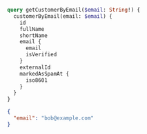 ```graphql filename="Query"
query getCustomerByEmail($email: String!) {
  customerByEmail(email: $email) {
    id
    fullName
    shortName
    email {
      email
      isVerified
    }
    externalId
    markedAsSpamAt {
      iso8601
    }
  }
}
```

```json filename="Variables"
{
  "email": "bob@example.com"
}
```
